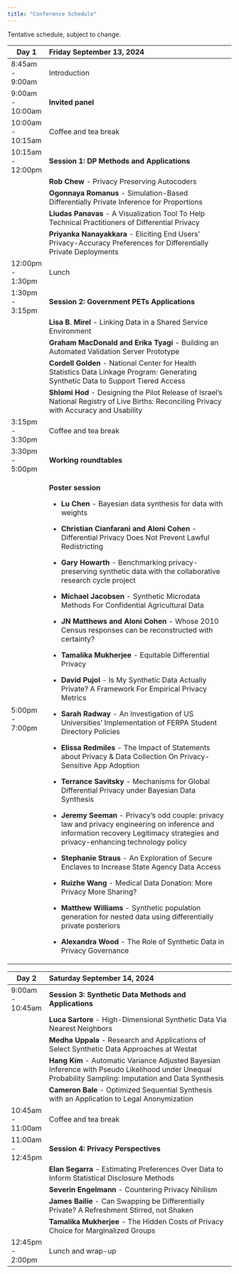 ```yaml
---
title: "Conference Schedule"
---
```


Tentative schedule, subject to change.

+-------------------+---------------------------------------------------------------------------------------------------------------------------------------------------------------------------------------+
| Day 1             | Friday September 13, 2024                                                                                                                                                             |
+===================+:======================================================================================================================================================================================+
| 8:45am - 9:00am   | Introduction                                                                                                                                                                          |
+-------------------+---------------------------------------------------------------------------------------------------------------------------------------------------------------------------------------+
| 9:00am - 10:00am  | **Invited panel**                                                                                                                                                                     |
+-------------------+---------------------------------------------------------------------------------------------------------------------------------------------------------------------------------------+
| 10:00am - 10:15am | Coffee and tea break                                                                                                                                                                  |
+-------------------+---------------------------------------------------------------------------------------------------------------------------------------------------------------------------------------+
| 10:15am - 12:00pm | **Session 1: DP Methods and Applications**                                                                                                                                            |
+-------------------+---------------------------------------------------------------------------------------------------------------------------------------------------------------------------------------+
|                   | **Rob Chew** - Privacy Preserving Autocoders                                                                                                                                          |
+-------------------+---------------------------------------------------------------------------------------------------------------------------------------------------------------------------------------+
|                   | **Ogonnaya Romanus** - Simulation-Based Differentially Private Inference for Proportions                                                                                              |
+-------------------+---------------------------------------------------------------------------------------------------------------------------------------------------------------------------------------+
|                   | **Liudas Panavas** - A Visualization Tool To Help Technical Practitioners of Differential Privacy                                                                                     |
+-------------------+---------------------------------------------------------------------------------------------------------------------------------------------------------------------------------------+
|                   | **Priyanka Nanayakkara** - Eliciting End Users' Privacy-Accuracy Preferences for Differentially Private Deployments                                                                   |
+-------------------+---------------------------------------------------------------------------------------------------------------------------------------------------------------------------------------+
| 12:00pm - 1:30pm  | Lunch                                                                                                                                                                                 |
+-------------------+---------------------------------------------------------------------------------------------------------------------------------------------------------------------------------------+
| 1:30pm - 3:15pm   | **Session 2: Government PETs Applications**                                                                                                                                           |
+-------------------+---------------------------------------------------------------------------------------------------------------------------------------------------------------------------------------+
|                   | **Lisa B. Mirel** - Linking Data in a Shared Service Environment                                                                                                                      |
+-------------------+---------------------------------------------------------------------------------------------------------------------------------------------------------------------------------------+
|                   | **Graham MacDonald** **and Erika Tyagi** - Building an Automated Validation Server Prototype                                                                                          |
+-------------------+---------------------------------------------------------------------------------------------------------------------------------------------------------------------------------------+
|                   | **Cordell Golden** - National Center for Health Statistics Data Linkage Program: Generating Synthetic Data to Support Tiered Access                                                   |
+-------------------+---------------------------------------------------------------------------------------------------------------------------------------------------------------------------------------+
|                   | **Shlomi Hod** - Designing the Pilot Release of Israel’s National Registry of Live Births: Reconciling Privacy with Accuracy and Usability                                            |
+-------------------+---------------------------------------------------------------------------------------------------------------------------------------------------------------------------------------+
| 3:15pm - 3:30pm   | Coffee and tea break                                                                                                                                                                  |
+-------------------+---------------------------------------------------------------------------------------------------------------------------------------------------------------------------------------+
| 3:30pm - 5:00pm   | **Working roundtables**                                                                                                                                                               |
+-------------------+---------------------------------------------------------------------------------------------------------------------------------------------------------------------------------------+
| 5:00pm - 7:00pm   | **Poster session**                                                                                                                                                                    |
|                   |                                                                                                                                                                                       |
|                   | -   **Lu Chen** - Bayesian data synthesis for data with weights                                                                                                                       |
|                   |                                                                                                                                                                                       |
|                   | -   **Christian Cianfarani and Aloni Cohen** - Differential Privacy Does Not Prevent Lawful Redistricting                                                                             |
|                   |                                                                                                                                                                                       |
|                   | -   **Gary Howarth** - Benchmarking privacy-preserving synthetic data with the collaborative research cycle project                                                                   |
|                   |                                                                                                                                                                                       |
|                   | -   **Michael Jacobsen** - Synthetic Microdata Methods For Confidential Agricultural Data                                                                                             |
|                   |                                                                                                                                                                                       |
|                   | -   **JN Matthews** **and** **Aloni Cohen** - Whose 2010 Census responses can be reconstructed with certainty?                                                                        |
|                   |                                                                                                                                                                                       |
|                   | -   **Tamalika Mukherjee** - Equitable Differential Privacy                                                                                                                           |
|                   |                                                                                                                                                                                       |
|                   | -   **David Pujol** - Is My Synthetic Data Actually Private? A Framework For Empirical Privacy Metrics                                                                                |
|                   |                                                                                                                                                                                       |
|                   | -   **Sarah Radway** - An Investigation of US Universities' Implementation of FERPA Student Directory Policies                                                                        |
|                   |                                                                                                                                                                                       |
|                   | -   **Elissa Redmiles** - The Impact of Statements about Privacy & Data Collection On Privacy-Sensitive App Adoption                                                                  |
|                   |                                                                                                                                                                                       |
|                   | -   **Terrance Savitsky** - Mechanisms for Global Differential Privacy under Bayesian Data Synthesis                                                                                  |
|                   |                                                                                                                                                                                       |
|                   | -   **Jeremy Seeman** - Privacy’s odd couple: privacy law and privacy engineering on inference and information recovery Legitimacy strategies and privacy-enhancing technology policy |
|                   |                                                                                                                                                                                       |
|                   | -   **Stephanie Straus** - An Exploration of Secure Enclaves to Increase State Agency Data Access                                                                                     |
|                   |                                                                                                                                                                                       |
|                   | -   **Ruizhe Wang** - Medical Data Donation: More Privacy More Sharing?                                                                                                               |
|                   |                                                                                                                                                                                       |
|                   | -   **Matthew Williams** - Synthetic population generation for nested data using differentially private posteriors                                                                    |
|                   |                                                                                                                                                                                       |
|                   | -   **Alexandra Wood** - The Role of Synthetic Data in Privacy Governance                                                                                                             |
+-------------------+---------------------------------------------------------------------------------------------------------------------------------------------------------------------------------------+

+-------------------+--------------------------------------------------------------------------------------------------------------------------------------------------------+
| Day 2             | Saturday September 14, 2024                                                                                                                            |
+===================+:=======================================================================================================================================================+
| 9:00am - 10:45am  | **Session 3: Synthetic Data Methods and Applications**                                                                                                 |
+-------------------+--------------------------------------------------------------------------------------------------------------------------------------------------------+
|                   | **Luca Sartore** - High-Dimensional Synthetic Data Via Nearest Neighbors                                                                               |
+-------------------+--------------------------------------------------------------------------------------------------------------------------------------------------------+
|                   | **Medha Uppala** - Research and Applications of Select Synthetic Data Approaches at Westat                                                             |
+-------------------+--------------------------------------------------------------------------------------------------------------------------------------------------------+
|                   | **Hang Kim** - Automatic Variance Adjusted Bayesian Inference with Pseudo Likelihood under Unequal Probability Sampling: Imputation and Data Synthesis |
+-------------------+--------------------------------------------------------------------------------------------------------------------------------------------------------+
|                   | **Cameron Bale** - Optimized Sequential Synthesis with an Application to Legal Anonymization                                                           |
+-------------------+--------------------------------------------------------------------------------------------------------------------------------------------------------+
| 10:45am - 11:00am | Coffee and tea break                                                                                                                                   |
+-------------------+--------------------------------------------------------------------------------------------------------------------------------------------------------+
| 11:00am - 12:45pm | **Session 4: Privacy Perspectives**                                                                                                                    |
+-------------------+--------------------------------------------------------------------------------------------------------------------------------------------------------+
|                   | **Elan Segarra** - Estimating Preferences Over Data to Inform Statistical Disclosure Methods                                                           |
+-------------------+--------------------------------------------------------------------------------------------------------------------------------------------------------+
|                   | **Severin Engelmann** - Countering Privacy Nihilism                                                                                                    |
+-------------------+--------------------------------------------------------------------------------------------------------------------------------------------------------+
|                   | **James Bailie** - Can Swapping be Differentially Private? A Refreshment Stirred, not Shaken                                                           |
+-------------------+--------------------------------------------------------------------------------------------------------------------------------------------------------+
|                   | **Tamalika Mukherjee** - The Hidden Costs of Privacy Choice for Marginalized Groups                                                                    |
+-------------------+--------------------------------------------------------------------------------------------------------------------------------------------------------+
| 12:45pm - 2:00pm  | Lunch and wrap-up                                                                                                                                      |
+-------------------+--------------------------------------------------------------------------------------------------------------------------------------------------------+
